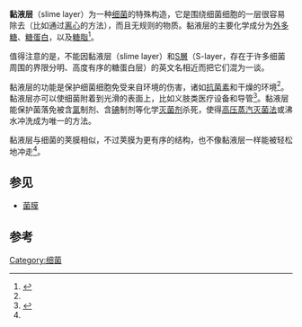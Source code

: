 {{not|S层}}
'''黏液层'''（slime layer）为一种[[细菌|细菌]]的特殊构造，它是围绕细菌细胞的一层很容易除去（比如通过[[离心|离心]]的方法），而且无规则的物质。黏液层的主要化学成分为[[外多糖|外多糖]]、[[糖蛋白|糖蛋白]]，以及[[糖脂|糖脂]]<ref name=":0">{{Cite web|title = Bacterial Glycocalyx - Capsule & Slime Layer|url = http://www.scienceprofonline.com/cell-biology/bacterial-glycocalyx-capsule-slime-layer.html|website = www.scienceprofonline.com|access-date = 2016-02-04|archive-date = 2016-03-11|archive-url = https://web.archive.org/web/20160311005345/http://www.scienceprofonline.com/cell-biology/bacterial-glycocalyx-capsule-slime-layer.html|dead-url = no}}</ref>。

值得注意的是，不能因黏液层（slime layer）和[[S層|S層]]（S-layer，存在于许多细菌周围的界限分明、高度有序的糖蛋白层）的英文名相近而把它们混为一谈。

黏液层的功能是保护细菌细胞免受来自环境的伤害，诸如[[抗菌素|抗菌素]]和干燥的环境<ref name=":0" />。黏液层亦可以使细菌附着到光滑的表面上，比如义肢类医疗设备和导管<ref name=":1">{{Cite web|title = The Microbial World :: A look at all things small|url = http://www.microbiologytext.com/index.php?module=Book&func=displayarticle&art_id=67|website = www.microbiologytext.com|access-date = 2016-02-04|archive-date = 2016-02-24|archive-url = https://web.archive.org/web/20160224004931/http://www.microbiologytext.com/index.php?module=Book&func=displayarticle&art_id=67|dead-url = no}}</ref>。黏液层能保护菌落免被含[[氯|氯]]制剂、含[[碘|碘]]制剂等化学[[灭菌|灭菌剂]]杀死，使得[[高压釜|高压蒸汽灭菌法]]或沸水冲洗成为唯一的{{link-en|去污染|decontamination}}方法。 

黏液层与细菌的荚膜相似，不过荚膜为更有序的结构，也不像黏液层一样能被轻松地冲走<ref name=":1" />。

==参见==
* [[菌膜|菌膜]]

==参考==
{{Reflist}}
{{Bacteria}}

[[Category:细菌|Category:细菌]]